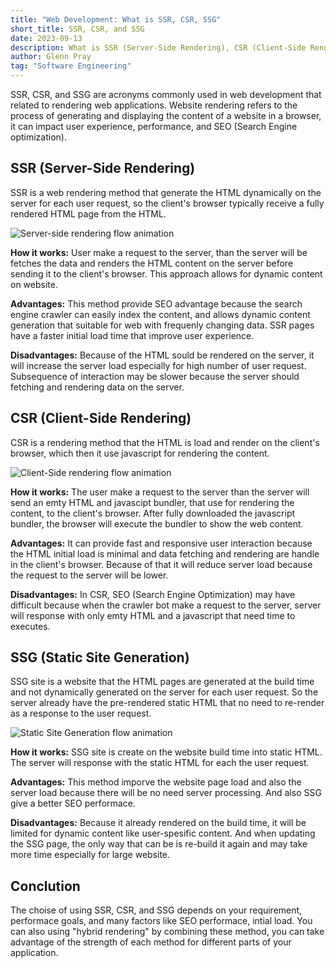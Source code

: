 ```yaml
---
title: "Web Development: What is SSR, CSR, SSG"
short_title: SSR, CSR, and SSG
date: 2023-09-13
description: What is SSR (Server-Side Rendering), CSR (Client-Side Rendering), SSG (Static Site Generation) in website development
author: Glenn Pray
tag: "Software Engineering"
---
```


SSR, CSR, and SSG are acronyms commonly used in web development that related to rendering web applications. Website rendering refers to the process of generating and displaying the content of a website in a browser, it can impact user experience, performance, and SEO (Search Engine optimization).

## SSR (Server-Side Rendering)
SSR is a web rendering method that generate the HTML dynamically on the server for each user request, so the client's browser typically receive a fully rendered HTML page from the HTML.

![Server-side rendering flow animation](/gif/blog/ssr.gif)

**How it works:** User make a request to the server, than the server will be fetches the data and renders the HTML content on the server before sending it to the client's browser. This approach allows for dynamic content on website.

**Advantages:** This method provide SEO advantage because the search engine crawler can easily index the content, and allows dynamic content generation that suitable for web with frequenly changing data. SSR pages have a faster initial load time that improve user experience.

**Disadvantages:** Because of the HTML sould be rendered on the server, it will increase the server load especially for high number of user request. Subsequence of interaction may be slower because the server should fetching and rendering data on the server.  

## CSR (Client-Side Rendering)
CSR is a rendering method that the HTML is load and render on the client's browser, which then it use javascript for rendering the content.

![Client-Side rendering flow animation](/gif/blog/csr.gif)

**How it works:** The user make a request to the server than the server will send an emty HTML and javascipt bundler, that use for rendering the content, to the client's browser. After fully downloaded the javascript bundler, the browser will execute the bundler to show the web content.

**Advantages:** It can provide fast and responsive user interaction because the HTML initial load is minimal and data fetching and rendering are handle in the client's browser. Because of that it will reduce server load because the request to the server will be lower.

**Disadvantages:** In CSR, SEO (Search Engine Optimization) may have difficult because when the crawler bot make a request to the server, server will response with only emty HTML and a javascript that need time to executes.


## SSG (Static Site Generation)
SSG site is a website that the HTML pages are generated at the build time and not dynamically generated on the server for each user request. So the server already have the pre-rendered static HTML that no need to re-render as a response to the user request.

![Static Site Generation flow animation](/gif/blog/ssg.gif)


**How it works:** SSG site is create on the website build time into static HTML. The server will response with the static HTML for each the user request.

**Advantages:** This method imporve the website page load and also the server load because there will be no need server processing. And also SSG give a better SEO performace.

**Disadvantages:** Because it already rendered on the build time, it will be limited for dynamic content like user-spesific content. And when updating the SSG page, the only way that can be is re-build it again and may take more time especially for large website.

## Conclution
The choise of using SSR, CSR, and SSG depends on your requirement, performace goals, and many factors like SEO performace, intial load. You can also using "hybrid rendering" by combining these method, you can take advantage of the strength of each method for different parts of your application.